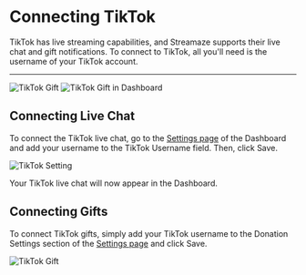 # Connecting TikTok

TikTok has live streaming capabilities, and Streamaze supports their live chat and gift notifications. To connect to TikTok, all you'll need is the username of your TikTok account.

---

<div style={{
    display: 'flex', gap: '12px',
}}>
    <img src="/images/donations/tiktok-gift-live.png" alt="TikTok Gift" style={{ height: 'min-content' }} />
    <img src="/images/donations/tiktok-gift-dashboard.png" alt="TikTok Gift in Dashboard" style={{ height: 'min-content' }} />
</div>

## Connecting Live Chat

To connect the TikTok live chat, go to the [Settings page](https://streamaze.live/settings) of the Dashboard and add your username to the TikTok Username field. Then, click Save.

![TikTok Setting](/images/chat/tiktok-setting.png)

Your TikTok live chat will now appear in the Dashboard.

## Connecting Gifts

To connect TikTok gifts, simply add your TikTok username to the Donation Settings section of the [Settings page](https://streamaze.live/settings) and click Save.

![TikTok Gift](/images/donations/tiktok-setting.png)
